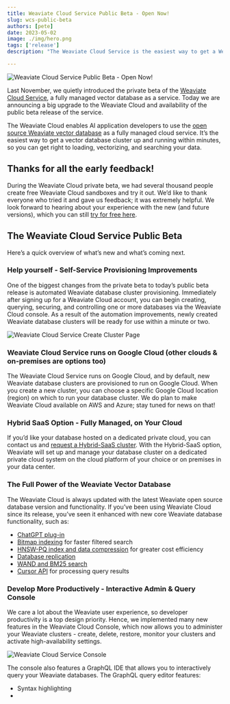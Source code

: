```yaml
---
title: Weaviate Cloud Service Public Beta - Open Now!
slug: wcs-public-beta
authors: [pete]
date: 2023-05-02
image: ./img/hero.png
tags: ['release']
description: "The Weaviate Cloud Service is the easiest way to get a Weaviate cluster up and running within minutes. Learn more here."

---
```


![Weaviate Cloud Service Public Beta - Open Now!](./img/hero.png)

<!-- truncate -->


<p>
  Last November, we quietly introduced the private beta of the <a href="https://weaviate.io/pricing">Weaviate Cloud Service</a>, a fully managed vector database as a service. Today we are announcing a big upgrade to the Weaviate Cloud and availability of the public beta release of the service.
</p>

<ReactPlayer className="react-player" url='https://youtu.be/WZMFFabyC_4' controls='true' />

<p>
  The Weaviate Cloud enables AI application developers to use the <a href="https://weaviate.io/developers/weaviate">open source Weaviate vector database</a> as a fully managed cloud service. It’s the easiest way to get a vector database cluster up and running within minutes, so you can get right to loading, vectorizing, and searching your data.
</p>

<h2>Thanks for all the early feedback!</h2>

<p>
  During the Weaviate Cloud private beta, we had several thousand people create free Weaviate Cloud sandboxes and try it out. We’d like to thank everyone who tried it and gave us feedback; it was extremely helpful. We look forward to hearing about your experience with the new (and future versions), which you can still <a href="https://console.weaviate.cloud/">try for free here</a>.
</p>

<h2>The Weaviate Cloud Service Public Beta</h2>

<p>
  Here’s a quick overview of what’s new and what’s coming next.
</p>

<h3>Help yourself - Self-Service Provisioning Improvements</h3>

<p>
  One of the biggest changes from the private beta to today’s public beta release is automated Weaviate database cluster provisioning. Immediately after signing up for a Weaviate Cloud account, you can begin creating, querying, securing, and controlling one or more databases via the Weaviate Cloud console. As a result of the automation improvements, newly created Weaviate database clusters will be ready for use within a minute or two.
</p>

<img src="./img/wcs-options.png" alt="Weaviate Cloud Service Create Cluster Page" />

<h3>Weaviate Cloud Service runs on Google Cloud (other clouds & on-premises are options too)</h3>

<p>
  The Weaviate Cloud Service runs on Google Cloud, and by default, new Weaviate database clusters are provisioned to run on Google Cloud. When you create a new cluster, you can choose a specific Google Cloud location (region) on which to run your database cluster. We do plan to make Weaviate Cloud available on AWS and Azure; stay tuned for news on that!
</p>

<h3>Hybrid SaaS Option - Fully Managed, on Your Cloud</h3>

<p>
  If you’d like your database hosted on a dedicated private cloud, you can contact us and <a href="https://weaviate.io/pricing">request a Hybrid-SaaS cluster</a>. With the Hybrid-SaaS option, Weaviate will set up and manage your database cluster on a dedicated private cloud system on the cloud platform of your choice or on premises in your data center.
</p>

<h3>The Full Power of the Weaviate Vector Database</h3>

<p>
  The Weaviate Cloud is always updated with the latest Weaviate open source database version and functionality. If you’ve been using Weaviate Cloud since its release, you’ve seen it enhanced with new core Weaviate database functionality, such as:
</p>

<ul>
  <li><a href="https://weaviate.io/blog/weaviate-retrieval-plugin">ChatGPT plug-in</a></li>
  <li><a href="https://weaviate.io/blog/weaviate-1-18-release#faster-filtering-with-roaring-bitmaps">Bitmap indexing</a> for faster filtered search</li>
  <li><a href="https://weaviate.io/blog/weaviate-1-18-release#hnsw-pq">HNSW-PQ index and data compression</a> for greater cost efficiency</li>
  <li><a href="https://weaviate.io/blog/weaviate-1-18-release#replication">Database replication</a></li>
  <li><a href="https://weaviate.io/blog/weaviate-1-18-release#improvements-to-bm25-and-hybrid-search">WAND and BM25 search</a></li>
  <li><a href="https://weaviate.io/blog/weaviate-1-18-release#cursor-api">Cursor API</a> for processing query results</li>
</ul>

<h3>Develop More Productively - Interactive Admin & Query Console</h3>

<p>
  We care a lot about the Weaviate user experience, so developer productivity is a top design priority. Hence, we implemented many new features in the Weaviate Cloud Console, which now allows you to administer your Weaviate clusters - create, delete, restore, monitor your clusters and activate high-availability settings.
</p>

<img src="./img/wcs-connected-instances.png" alt="Weaviate Cloud Service Console" />

<p>
  The console also features a GraphQL IDE that allows you to interactively query your Weaviate databases. The GraphQL query editor features:
</p>

<ul>
  <li>Syntax highlighting</li>
  <li>
